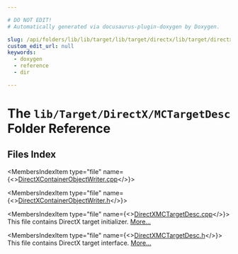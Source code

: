 ```yaml
---

# DO NOT EDIT!
# Automatically generated via docusaurus-plugin-doxygen by Doxygen.

slug: /api/folders/lib/lib/target/lib/target/directx/lib/target/directx/mctargetdesc
custom_edit_url: null
keywords:
  - doxygen
  - reference
  - dir

---
```





# The `lib/Target/DirectX/MCTargetDesc` Folder Reference

<DoxygenPage pluginConfig={pluginConfig}>



## Files Index

<MembersIndex>

<MembersIndexItem
  type="file"
  name={<><a href="/docs/api/files/lib/lib/target/lib/target/directx/lib/target/directx/mctargetdesc/directxcontainerobjectwriter-cpp">DirectXContainerObjectWriter.cpp</a></>}>
</MembersIndexItem>

<MembersIndexItem
  type="file"
  name={<><a href="/docs/api/files/lib/lib/target/lib/target/directx/lib/target/directx/mctargetdesc/directxcontainerobjectwriter-h">DirectXContainerObjectWriter.h</a></>}>
</MembersIndexItem>

<MembersIndexItem
  type="file"
  name={<><a href="/docs/api/files/lib/lib/target/lib/target/directx/lib/target/directx/mctargetdesc/directxmctargetdesc-cpp">DirectXMCTargetDesc.cpp</a></>}>
This file contains DirectX target initializer. <a href="/docs/api/files/lib/lib/target/lib/target/directx/lib/target/directx/mctargetdesc/directxmctargetdesc-cpp/#details">More...</a>
</MembersIndexItem>

<MembersIndexItem
  type="file"
  name={<><a href="/docs/api/files/lib/lib/target/lib/target/directx/lib/target/directx/mctargetdesc/directxmctargetdesc-h">DirectXMCTargetDesc.h</a></>}>
This file contains DirectX target interface. <a href="/docs/api/files/lib/lib/target/lib/target/directx/lib/target/directx/mctargetdesc/directxmctargetdesc-h/#details">More...</a>
</MembersIndexItem>

</MembersIndex>


</DoxygenPage>
